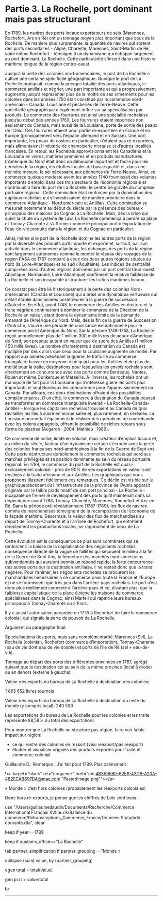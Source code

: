 

# Partie 3. La Rochelle, port dominant mais pas structurant

<Caller id="viz-principale-partie-3" step={1} />

En 1789, les navires des ports locaux exportateurs de sels (Marennes, Rochefort, Ars en Ré) ont un tonnage moyen plus important que ceux de la Rochelle. De manière plus surprenante, la quantité de navires qui sortent des ports secondaires - Aligre, Charente, Marennes, Saint-Martin de Ré, voire même Rochefort - témoigne d’un dynamisme qui échappe largement au port dominant, La Rochelle. Cette particularité s'inscrit dans une histoire maritime longue de la région centre-ouest.

Jusqu’à la perte des colonies nord-américaines, le port de La Rochelle a cultivé une certaine spécificité géographique. Quoique le port de La Rochelle pratiquait, comme la presque totalité des ports atlantiques, le commerce antillais et négrier, une part importante et qui a progressivement augmenté jusqu’à représenter plus de la moitié de ses armements pour les colonies dans les années 1750 était constitué par le commerce nord-américain - Canada, Louisiane et pêcheries de Terre-Neuve. Cette spécificité géographique a également influé sur sa spécialisation par produits. Le commerce des fourrures est ainsi une spécialité rochelaise jusqu’au début des années 1760. Les fourrures étaient importées non seulement du Canada, mais aussi de la Louisiane, porte de sortie des peaux de l’Ohio. Ces fourrures étaient pour partie ré-exportées en France et en Europe (principalement vers l’espace allemand et en Suisse). Une part importante, les peaux de castors en particulier, n’étaient pas ré-exportées, mais alimentaient l’industrie de chamoiserie niortaise et d’autres localités françaises. En retour, les Rochelais approvisionnaient les Canadiens et la Louisiane en vivres, matières premières et en produits manufacturés. L’Amérique du Nord était donc un débouché important et facile pour les céréales de la région, les étoffes locales de basse qualité et, dans une moindre mesure, le sel nécessaire aux pêcheries de Terre-Neuve. Ainsi, ce commerce quoique modeste avant les années 1740 fournissait des volumes importants d’emploi dans ces trois secteurs de l’économie régionale et contribuait à faire du port de La Rochelle, le centre de gravité du complexe portuaire régional. Cette domination était renforcée par la domination des capitaux rochelais qui s’investissaient de manière prioritaire dans le commerce Atlantique - Nord américain et Antillais. Cette domination se mesurait notamment au début du siècle par la présence des bureaux principaux des maisons de Cognac à La Rochelle. Mais, dès la crise qui suivit la chute du système de Law, La Rochelle commença à perdre sa place et Tonnay-Charente à s'affirmer comme le principal port d’exportation de l’eau-de-vie produite dans la région, et du Cognac en particulier. 

<Caller id="viz-principale-partie-3" step={2} />

Ainsi, même si le port de la Rochelle domine les autres ports de la région par la diversité des produits qu’il importe et exporte et, surtout, par son activité dans le commerce atlantique, les échanges des ports de la région sont largement autonomes comme le montre le réseau des voyages de la région PASA de 1787 comparé à ceux des deux autres régions situées au nord (la Loire-Atlantique) et au sud (l’Aquitaine). Les indices de centralité comparées avec d’autres régions dominées par un port central (Sud-ouest Atlantique, Normandie, Loire-Atlantique) confirment la relative faiblesse de La Rochelle et son incapacité à structurer les trafics maritimes locaux.

Ce constat peut être lié historiquement à la perte des colonies Nord-américaines (Canada et Louisiane) qui a brisé une dynamique vertueuse qui s’était établie dans années postérieures à la guerre de succession d’Autriche. En effet, avant 1748, le commerce des Antilles en droiture et la traite négrière continuaient à dominer le commerce de la Direction de la Rochelle en valeur, étant donné le dynamisme limité de la demande émanant de l’Amérique du Nord. Mais, dès la fin de la guerre de Succession d’Autriche, s’ouvre une période de croissance exceptionnelle pour le commerce avec l’Amérique du Nord. Sur la période 1748-1758, La Rochelle reçoit annuellement plus de 1 million 300 mille livres de peaux d’Amérique du Nord, soit presque autant en valeur que de sucre des Antilles (1 million 450 mille livres). Le nombre d’armements à destination du Canada est multiplié par deux alors que celui pour la Louisiane augmente de moitié. Par rapport aux années précédant la guerre, le trafic lié au commerce triangulaire baisse en moyenne d’un quart pour les Antilles et de plus de moitié pour la traite, destinations pour lesquelles les envois rochelais sont directement en concurrence avec des ports comme Bordeaux, Nantes, Rouen et même Dunkerque et Marseille. A l’inverse, les rochelais ont un monopole de fait pour la Louisiane qui n’intéresse guère les ports plus importants et seul Bordeaux les concurrence pour l’approvisionnement du Canada. Par ailleurs, ces deux destinations offraient des possibilités complémentaires. D’un côté, le commerce à destination du Canada pouvait se transformer en commerce triangulaire inversé - La Rochelle-Canada-Antilles - lorsque les capitaines rochelais trouvaient au Canada de quoi ravitailler les îles à sucre en morue salée et, plus rarement, en céréales. La Louisiane permettait également de réaliser des opérations de contrebande avec les colons espagnols, offrant la possibilité de riches retours sous forme de piastres (Augeron : 2004; Mathieu : 1986).

<Caller id="viz-principale-partie-3" step={3} />

Ce commerce de niche, limité en volume, mais créateur d’emplois locaux et, au milieu du siècle, facteur d’un dynamisme certain s’écroule avec la perte des colonies françaises nord-américaines à la fin de la Guerre de Sept ans. Cette perte déstructure durablement le commerce rochelais qui perd ses marchés privilégiés et sa position dominante au sein du réseau portuaire régional. En 1789, le commerce du port de la Rochelle est quasi-exclusivement colonial - près de 90% de ses exportations en valeur sont destinés à la traite africaine et aux Antilles. Les graphiques que nous proposons illustrent fidèlement ces remarques. Ce déclin est visible sur le graphiqueprécédent où l'infrastructure de la province de l’Aunis apparaît originale par le faible poids relatif de son port principal - La Rochelle - incapable de freiner le développement des ports qu’il maintenait dans sa dépendance avant 1763: Tonnay-Charente, Marennes, Rochefort et Ars-en-Ré. Dans la période pré-révolutionnaire (1787-1789), les flux de navires comme de marchandises témoignent de la recomposition de l’économie de la façade maritime. Désormais, la valeur des flux de marchandises au départ de Tonnay-Charente et à l’arrivée de Rochefort, qui entretient directement les productions locales, se rapprochent de ceux de La Rochelle.

Cette évolution est la conséquence de plusieurs contraintes qui se renforcent: la baisse de la capitalisation des négociants rochelais, conséquence directe de la vague de faillites qui secouent le milieu à la fin de la Guerre de Sept Ans; la fermeture des marchés nord-américains subventionnés qui auraient permis un rebond rapide; la forte concurrence des autres ports sur la destination antillaise. Il ne restait donc que la traite négrière. Pour l'animer, les négociants rochelais se procurent les marchandises nécessaires à ce commerce dans toute la France et l’Europe et ne se fournissent que très peu dans l'arrière-pays rochelais. Le port n’est donc plus réellement connecté à l’arrière-pays et ce, d’autant plus, que la faiblesse capitalistique de la place éloigne les maisons de commerce spécialisées dans le Cognac; ainsi Martell qui rapatrie leurs bureaux principaux à Tonnay-Charente ou à Paris. 

<Caller id="partie-3-comparaison-exports-coloniaux" />

Il y a aussi l’autorisation accordée en 1775 à Rochefort de faire le commerce colonial, qui signale la perte de pouvoir de La Rochelle.

Argument du paragraphe final: 

Spécialisations des ports, mais sans complémentarité: Marennes (Sel), La Rochelle (colonial), Rochefort (commerce d’importation), Tonnay-Charente (eau de vie dont eau de vie double) et ports de l’Ile de Ré (sel + eau-de-vie).

Tonnage au départ des ports des différentes provinces en 1787, agrégé suivant que la destination est au sein de la même province (local à droite) ou en dehors (externe à gauche)

Valeur des exports du bureau de La Rochelle à destination des colonies:

1 865 652 livres tournois

Valeur des exports du bureau de La Rochelle à destination du reste du monde (y compris local): 240 500

Les exportations du bureau de La Rochelle pour les colonies et les traite représente 88,58% du total des exportations

Pour montrer que La Rochelle ne structure pas région, faire voir faible impact sur région:

*   ce qui rentre des colonies en ressort (visu reexport/pas reexport)
*   étudier et visualiser origines des produits exportés pour traite et commerce colonial

Guillaume D.: Remarque : J’ai fait pour 1789. Plus calmement :

!\<a target="blank" rel="noopener" href="cid:4B3595B0-62E8-43D9-A20A-482ECAB697D4@mac.com "PastedImage.png"">\</a>

« Monde » c’est hors colonies (probablement les réexports coloniales)

Donc hors ré-exports, je pense que les chiffres de Loïc sont bons.

use "/Users/guillaumedaudin/Documents/Recherche/Commerce International Français XVIIIe.xls/Balance du commerce/Retranscriptions\_Commerce\_France/Données Stata/bdd courante.dta", clear

keep if year==1789

keep if customs\_office=="La Rochelle"

tab partner\_simplification if partner\_grouping=="Monde »

collapse (sum) value, by (partner\_grouping)

egen total = total(value)

gen pcrt = value/total

br

---
